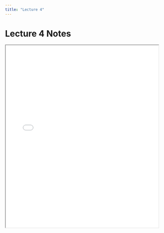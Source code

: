 ```yaml
---
title: "Lecture 4"
---
```


# Lecture 4 Notes

<iframe src="../notes/lecture4.pdf" width="100%" height="600px"></iframe>
